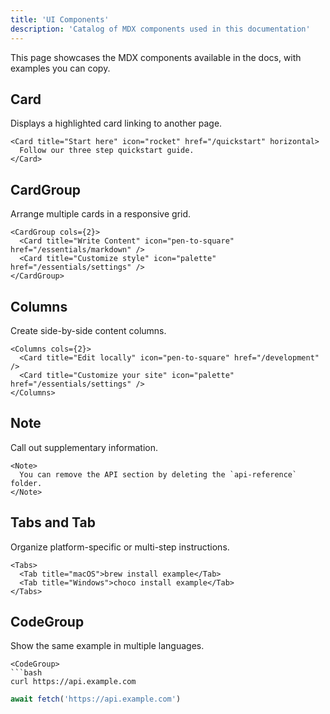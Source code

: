 ```yaml
---
title: 'UI Components'
description: 'Catalog of MDX components used in this documentation'
---
```


This page showcases the MDX components available in the docs, with examples you can copy.

## Card

Displays a highlighted card linking to another page.

```mdx
<Card title="Start here" icon="rocket" href="/quickstart" horizontal>
  Follow our three step quickstart guide.
</Card>
```

## CardGroup

Arrange multiple cards in a responsive grid.

```mdx
<CardGroup cols={2}>
  <Card title="Write Content" icon="pen-to-square" href="/essentials/markdown" />
  <Card title="Customize style" icon="palette" href="/essentials/settings" />
</CardGroup>
```

## Columns

Create side-by-side content columns.

```mdx
<Columns cols={2}>
  <Card title="Edit locally" icon="pen-to-square" href="/development" />
  <Card title="Customize your site" icon="palette" href="/essentials/settings" />
</Columns>
```

## Note

Call out supplementary information.

```mdx
<Note>
  You can remove the API section by deleting the `api-reference` folder.
</Note>
```

## Tabs and Tab

Organize platform-specific or multi-step instructions.

```mdx
<Tabs>
  <Tab title="macOS">brew install example</Tab>
  <Tab title="Windows">choco install example</Tab>
</Tabs>
```

## CodeGroup

Show the same example in multiple languages.

```mdx
<CodeGroup>
```bash
curl https://api.example.com
```
```javascript
await fetch('https://api.example.com')
```
</CodeGroup>